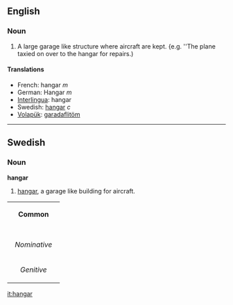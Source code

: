 == English ==

=== Noun ===
#A large garage like structure where aircraft are kept. {e.g. ''The plane taxied on over to the hangar for repairs.)

==== Translations ====
*French: hangar ''m''
*German: Hangar ''m''
*[[Interlingua]]: hangar
*Swedish: [[hangar#Swedish|hangar]] ''c''
*[[Volapük]]: [[garadaflitöm]]

----

==Swedish==
===Noun===
'''hangar'''

#[[hangar#English|hangar]], a garage like building for aircraft.

{| border=1 cellspacing=0
| bgcolor="#FFFFF0" colspan=5 align=center | '''Common'''
|-
|- bgcolor="#FFFFF0" align=center
! rowspan=2 | 
| colspan=2 width=105| Singular 
| colspan=2 | Plural
|- bgcolor="#FFFFF0" align=center
| width=105 | ''Indefinite'' 
| width=105 | ''Definite'' 
| width=105 |  ''Indefinite'' 
|  width=105 | ''Definite''
|- align=center
| width=105 bgcolor="#FFFFF0" | ''Nominative'' 
| [[hangar]]
| [[hangaren]]
| [[hangarer]]
| [[hangarerna]]
|- align=center
| width=105 bgcolor="#FFFFF0" | ''Genitive'' 
| [[hangars]]
| [[hangarens]]
| [[hangarers]]
| [[hangarernas]]
|}

[[it:hangar]]